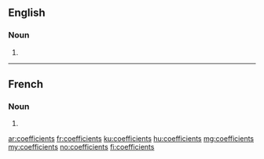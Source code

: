 ==English==

===Noun===
{{head|en|noun plural form}}

# {{plural of|coefficient|lang=en}}

----

==French==

===Noun===
{{head|fr|noun plural form|g=m}}

# {{plural of|coefficient|lang=fr}}

[[ar:coefficients]]
[[fr:coefficients]]
[[ku:coefficients]]
[[hu:coefficients]]
[[mg:coefficients]]
[[my:coefficients]]
[[no:coefficients]]
[[fi:coefficients]]